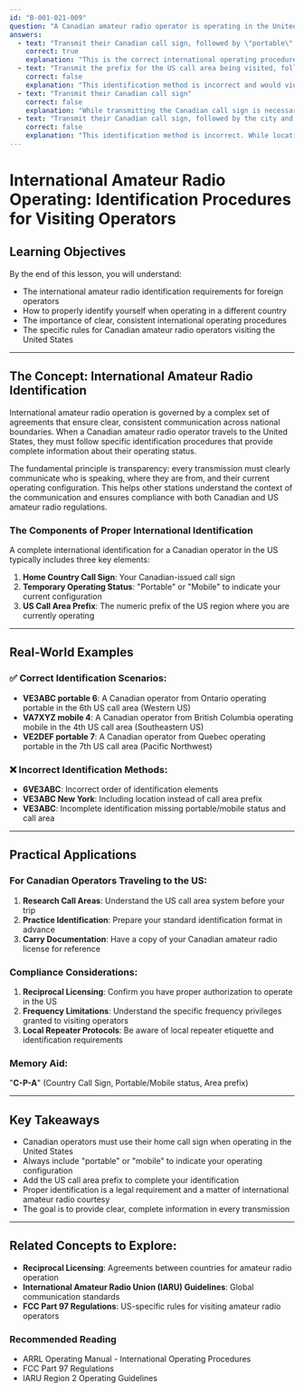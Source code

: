 ```yaml
---
id: "B-001-021-009"
question: "A Canadian amateur radio operator is operating in the United States using voice. What form of identification is required?"
answers:
  - text: "Transmit their Canadian call sign, followed by \"portable\" or \"mobile\" as appropriate, followed by the prefix for the US call area being visited"
    correct: true
    explanation: "This is the correct international operating procedure for Canadian amateur radio operators visiting the United States. The FCC requires visiting foreign operators to identify themselves using their home country call sign, indicate their temporary operating status (portable or mobile), and add the US call area prefix. This provides complete identification that informs other stations of the operator's home country, temporary location, and current operating configuration."
  - text: "Transmit the prefix for the US call area being visited, followed by \"portable\" or \"mobile\" as appropriate, followed by their Canadian call sign"
    correct: false
    explanation: "This identification method is incorrect and would violate international amateur radio operating protocols. A visiting foreign operator must always lead with their home country call sign, not the local US call area prefix. Reversing the order would misrepresent the operator's nationality and potentially cause confusion among other stations."
  - text: "Transmit their Canadian call sign"
    correct: false
    explanation: "While transmitting the Canadian call sign is necessary, this response is incomplete. International operating procedures require additional information when operating in a foreign country, specifically the portable/mobile status and the local call area prefix. Simply transmitting the home call sign does not fully comply with FCC regulations for visiting operators."
  - text: "Transmit their Canadian call sign, followed by the city and state where they are visiting"
    correct: false
    explanation: "This identification method is incorrect. While location information might seem helpful, international amateur radio regulations do not require transmitting the specific city and state. Instead, operators must use their home call sign, indicate portable/mobile status, and add the US call area prefix when operating in a different country."
---
```


# International Amateur Radio Operating: Identification Procedures for Visiting Operators

## Learning Objectives
By the end of this lesson, you will understand:
- The international amateur radio identification requirements for foreign operators
- How to properly identify yourself when operating in a different country
- The importance of clear, consistent international operating procedures
- The specific rules for Canadian amateur radio operators visiting the United States

---

## The Concept: International Amateur Radio Identification

International amateur radio operation is governed by a complex set of agreements that ensure clear, consistent communication across national boundaries. When a Canadian amateur radio operator travels to the United States, they must follow specific identification procedures that provide complete information about their operating status.

The fundamental principle is transparency: every transmission must clearly communicate who is speaking, where they are from, and their current operating configuration. This helps other stations understand the context of the communication and ensures compliance with both Canadian and US amateur radio regulations.

### The Components of Proper International Identification

A complete international identification for a Canadian operator in the US typically includes three key elements:
1. **Home Country Call Sign**: Your Canadian-issued call sign
2. **Temporary Operating Status**: "Portable" or "Mobile" to indicate your current configuration
3. **US Call Area Prefix**: The numeric prefix of the US region where you are currently operating

---

## Real-World Examples

### ✅ Correct Identification Scenarios:
- **VE3ABC portable 6**: A Canadian operator from Ontario operating portable in the 6th US call area (Western US)
- **VA7XYZ mobile 4**: A Canadian operator from British Columbia operating mobile in the 4th US call area (Southeastern US)
- **VE2DEF portable 7**: A Canadian operator from Quebec operating portable in the 7th US call area (Pacific Northwest)

### ❌ Incorrect Identification Methods:
- **6VE3ABC**: Incorrect order of identification elements
- **VE3ABC New York**: Including location instead of call area prefix
- **VE3ABC**: Incomplete identification missing portable/mobile status and call area

---

## Practical Applications

### For Canadian Operators Traveling to the US:
1. **Research Call Areas**: Understand the US call area system before your trip
2. **Practice Identification**: Prepare your standard identification format in advance
3. **Carry Documentation**: Have a copy of your Canadian amateur radio license for reference

### Compliance Considerations:
1. **Reciprocal Licensing**: Confirm you have proper authorization to operate in the US
2. **Frequency Limitations**: Understand the specific frequency privileges granted to visiting operators
3. **Local Repeater Protocols**: Be aware of local repeater etiquette and identification requirements

### Memory Aid:
"**C-P-A**" (Country Call Sign, Portable/Mobile status, Area prefix)

---

## Key Takeaways

- Canadian operators must use their home call sign when operating in the United States
- Always include "portable" or "mobile" to indicate your operating configuration
- Add the US call area prefix to complete your identification
- Proper identification is a legal requirement and a matter of international amateur radio courtesy
- The goal is to provide clear, complete information in every transmission

---

## Related Concepts to Explore:
- **Reciprocal Licensing**: Agreements between countries for amateur radio operation
- **International Amateur Radio Union (IARU) Guidelines**: Global communication standards
- **FCC Part 97 Regulations**: US-specific rules for visiting amateur radio operators

### Recommended Reading
- ARRL Operating Manual - International Operating Procedures
- FCC Part 97 Regulations
- IARU Region 2 Operating Guidelines